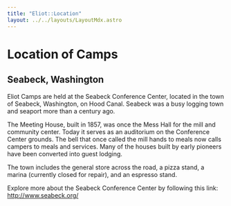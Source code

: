 ```yaml
---
title: "Eliot::Location"
layout: ../../layouts/LayoutMdx.astro
---
```


# Location of Camps

## Seabeck, Washington

Eliot Camps are held at the Seabeck Conference Center, 
located in the town of Seabeck, Washington, on Hood Canal. 
Seabeck was a busy logging town and seaport more than a century ago.

The Meeting House, built in 1857, was once the Mess Hall 
for the mill and community center. Today it serves as an 
auditorium on the Conference Center grounds. The bell that 
once called the mill hands to meals now calls campers to 
meals and services. Many of the houses built by early pioneers 
have been converted into guest lodging.

The town includes the general store across the road, a pizza 
stand, a marina (currently closed for repair), and an espresso stand.

Explore more about the Seabeck Conference Center by 
following this link: http://www.seabeck.org/